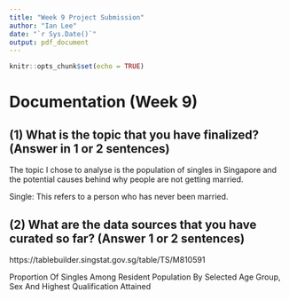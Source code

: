 ```yaml
---
title: "Week 9 Project Submission"
author: "Ian Lee"
date: "`r Sys.Date()`"
output: pdf_document
---
```


```r
knitr::opts_chunk$set(echo = TRUE)
```

# Documentation (Week 9)

## (1) What is the topic that you have finalized? (Answer in 1 or 2 sentences)

The topic I chose to analyse is the population of singles in Singapore and the potential causes behind why people are not getting married.

Single: This refers to a person who has never been married.


## (2) What are the data sources that you have curated so far? (Answer 1 or 2 sentences)

https://tablebuilder.singstat.gov.sg/table/TS/M810591

Proportion Of Singles Among Resident Population By Selected Age Group, Sex And Highest Qualification Attained



